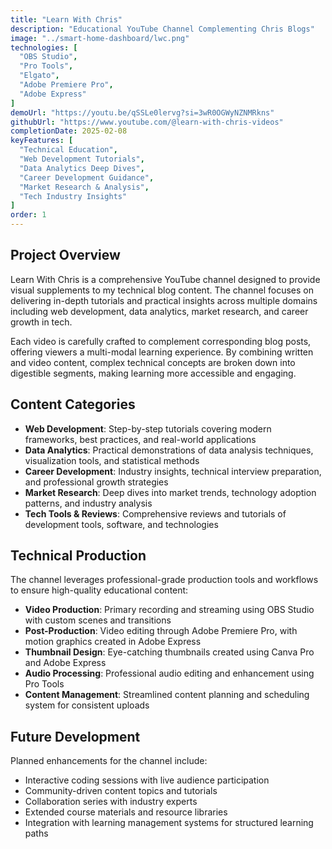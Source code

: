```yaml
---
title: "Learn With Chris"
description: "Educational YouTube Channel Complementing Chris Blogs"
image: "../smart-home-dashboard/lwc.png"
technologies: [
  "OBS Studio",
  "Pro Tools",
  "Elgato",
  "Adobe Premiere Pro",
  "Adobe Express"
]
demoUrl: "https://youtu.be/qSSLe0lervg?si=3wR0OGWyNZNMRkns"
githubUrl: "https://www.youtube.com/@learn-with-chris-videos"
completionDate: 2025-02-08
keyFeatures: [
  "Technical Education",
  "Web Development Tutorials",
  "Data Analytics Deep Dives",
  "Career Development Guidance", 
  "Market Research & Analysis",
  "Tech Industry Insights"
]
order: 1
---
```


## Project Overview

Learn With Chris is a comprehensive YouTube channel designed to provide visual supplements to my technical blog content. The channel focuses on delivering in-depth tutorials and practical insights across multiple domains including web development, data analytics, market research, and career growth in tech.

Each video is carefully crafted to complement corresponding blog posts, offering viewers a multi-modal learning experience. By combining written and video content, complex technical concepts are broken down into digestible segments, making learning more accessible and engaging.

## Content Categories

- **Web Development**: Step-by-step tutorials covering modern frameworks, best practices, and real-world applications
- **Data Analytics**: Practical demonstrations of data analysis techniques, visualization tools, and statistical methods
- **Career Development**: Industry insights, technical interview preparation, and professional growth strategies
- **Market Research**: Deep dives into market trends, technology adoption patterns, and industry analysis
- **Tech Tools & Reviews**: Comprehensive reviews and tutorials of development tools, software, and technologies

## Technical Production

The channel leverages professional-grade production tools and workflows to ensure high-quality educational content:

- **Video Production**: Primary recording and streaming using OBS Studio with custom scenes and transitions
- **Post-Production**: Video editing through Adobe Premiere Pro, with motion graphics created in Adobe Express
- **Thumbnail Design**: Eye-catching thumbnails created using Canva Pro and Adobe Express
- **Audio Processing**: Professional audio editing and enhancement using Pro Tools
- **Content Management**: Streamlined content planning and scheduling system for consistent uploads

## Future Development

Planned enhancements for the channel include:

- Interactive coding sessions with live audience participation
- Community-driven content topics and tutorials
- Collaboration series with industry experts
- Extended course materials and resource libraries
- Integration with learning management systems for structured learning paths